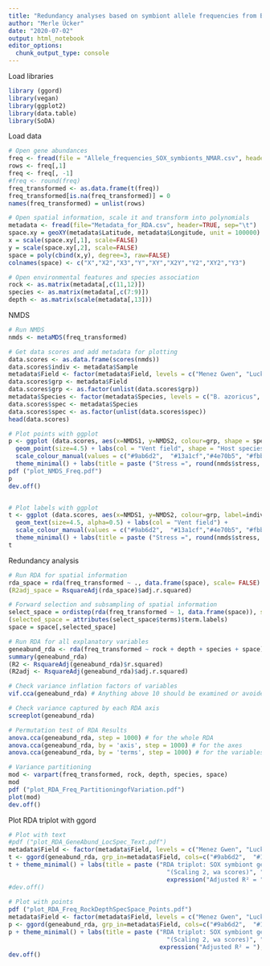 ```yaml
---
title: "Redundancy analyses based on symbiont allele frequencies from Bathymodiolus mussels along the Northern Mid-Atlantic Ridge"
author: "Merle Ücker"
date: "2020-07-02"
output: html_notebook
editor_options: 
  chunk_output_type: console
---
```


Load libraries
```r
library (ggord)
library(vegan)
library(ggplot2)
library(data.table)
library(SoDA)
```

Load data
```r
# Open gene abundances 
freq <- fread(file = "Allele_frequencies_SOX_symbionts_NMAR.csv", header = TRUE, sep = "\t", na.strings = "-")
rows <- freq[,1]
freq <- freq[, -1]
#freq <- round(freq)
freq_transformed <- as.data.frame(t(freq))
freq_transformed[is.na(freq_transformed)] = 0
names(freq_transformed) = unlist(rows)

# Open spatial information, scale it and transform into polynomials
metadata <- fread(file="Metadata_for_RDA.csv", header=TRUE, sep="\t")
space.xy = geoXY(metadata$Latitude, metadata$Longitude, unit = 100000)
x = scale(space.xy[,1], scale=FALSE)
y = scale(space.xy[,2], scale=FALSE)
space = poly(cbind(x,y), degree=3, raw=FALSE)
colnames(space) <- c("X","X2","X3","Y","XY","X2Y","Y2","XY2","Y3")

# Open environmental features and species association
rock <- as.matrix(metadata[,c(11,12)])
species <- as.matrix(metadata[,c(7:9)])
depth <- as.matrix(scale(metadata[,13]))
```

NMDS
```r
# Run NMDS
nmds <- metaMDS(freq_transformed)

# Get data scores and add metadata for plotting
data.scores <- as.data.frame(scores(nmds))
data.scores$indiv <- metadata$Sample
metadata$Field <- factor(metadata$Field, levels = c("Menez Gwen", "Lucky Strike", "Rainbow", "Broken Spur", "Logatchev", "Semenov"))
data.scores$grp <- metadata$Field
data.scores$grp <- as.factor(unlist(data.scores$grp))
metadata$Species <- factor(metadata$Species, levels = c("B. azoricus", "Bathymodiolus hybrid", "B. puteoserpentis"))
data.scores$spec <- metadata$Species
data.scores$spec <- as.factor(unlist(data.scores$spec))
head(data.scores)

# Plot points with ggplot
p <- ggplot (data.scores, aes(x=NMDS1, y=NMDS2, colour=grp, shape = spec)) +
  geom_point(size=4.5) + labs(col = "Vent field", shape = "Host species") +
  scale_colour_manual(values = c("#9ab6d2",  "#13a1cf","#4e70b5", "#fbb01c", "#ec127a","#f3cde1")) +
  theme_minimal() + labs(title = paste ("Stress =", round(nmds$stress, digits=2)))
pdf ("plot_NMDS_Freq.pdf") 
p
dev.off()


# Plot labels with ggplot
t <- ggplot (data.scores, aes(x=NMDS1, y=NMDS2, colour=grp, label=indiv)) +
  geom_text(size=4.5, alpha=0.5) + labs(col = "Vent field") +
  scale_colour_manual(values = c("#9ab6d2",  "#13a1cf","#4e70b5", "#fbb01c", "#ec127a","#f3cde1")) +
  theme_minimal() + labs(title = paste ("Stress =", round(nmds$stress, digits=2)))
t
```

Redundancy analysis
```r
# Run RDA for spatial information
rda_space = rda(freq_transformed ~ ., data.frame(space), scale= FALSE)
(R2adj_space = RsquareAdj(rda_space)$adj.r.squared)

# Forward selection and subsampling of spatial information
select_space = ordistep(rda(freq_transformed ~ 1, data.frame(space)), scope = formula(rda_space), scale= FALSE, direction="forward", pstep = 1000, R2scop=TRUE)
(selected_space = attributes(select_space$terms)$term.labels)
space = space[,selected_space]

# Run RDA for all explanatory variables
geneabund_rda <- rda(freq_transformed ~ rock + depth + species + space)
summary(geneabund_rda)
(R2 <- RsquareAdj(geneabund_rda)$r.squared)
(R2adj <- RsquareAdj(geneabund_rda)$adj.r.squared)

# Check variance inflation factors of variables
vif.cca(geneabund_rda) # Anything above 10 should be examined or avoided, indicates collinearity

# Check variance captured by each RDA axis
screeplot(geneabund_rda)

# Permutation test of RDA Results
anova.cca(geneabund_rda, step = 1000) # for the whole RDA
anova.cca(geneabund_rda, by = 'axis', step = 1000) # for the axes
anova.cca(geneabund_rda, by = 'terms', step = 1000) # for the variables

# Variance partitioning
mod <- varpart(freq_transformed, rock, depth, species, space)
mod
pdf ("plot_RDA_Freq_PartitioningofVariation.pdf") 
plot(mod)
dev.off()
```

Plot RDA triplot with ggord
```r
# Plot with text
#pdf ("plot_RDA_GeneAbund_LocSpec_Text.pdf") 
metadata$Field <- factor(metadata$Field, levels = c("Menez Gwen", "Lucky Strike", "Rainbow", "Broken Spur", "Logatchev", "Semenov"))
t <- ggord(geneabund_rda, grp_in=metadata$Field, cols=c("#9ab6d2",  "#13a1cf","#4e70b5", "#fbb01c", "#ec127a","#f3cde1"), size = 5,  addcol = "black", ptslab = TRUE, grp_title = "Vent field", ellipse = FALSE)
t + theme_minimal() + labs(title = paste ("RDA triplot: SOX symbiont gene abundances ~ Rock, Depth, Species, Space", "\n",
                                            "(Scaling 2, wa scores)", "\n",
                                            expression("Adjusted R² = "), round(RsquareAdj(geneabund_rda)$adj.r.squared, digits=2)))
#dev.off() 
  
# Plot with points
pdf ("plot_RDA_Freq_RockDepthSpecSpace_Points.pdf") 
metadata$Field <- factor(metadata$Field, levels = c("Menez Gwen", "Lucky Strike", "Rainbow", "Broken Spur", "Logatchev", "Semenov"))
p <- ggord(geneabund_rda, grp_in=metadata$Field, cols=c("#9ab6d2",  "#13a1cf","#4e70b5", "#fbb01c", "#ec127a","#f3cde1"), size = 3,  addcol = "grey", grp_title = "Vent field", ellipse = FALSE) 
p + theme_minimal() + labs(title = paste ("RDA triplot: SOX symbiont gene abundances ~ Rock, Depth, Species, Space", "\n",
                                            "(Scaling 2, wa scores)", "\n",
                                          expression("Adjusted R² = "), round(RsquareAdj(geneabund_rda)$adj.r.squared, digits=2)))
dev.off()
```

